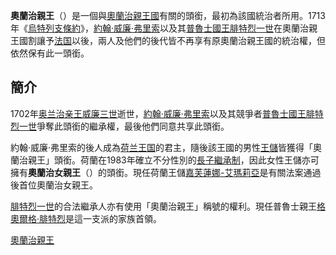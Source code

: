 '''奧蘭治親王'''（{{lang-nl|Prins van Oranje}}）是一個與[[奧蘭治親王國|奧蘭治親王國]]有關的頭銜，最初為該國統治者所用。1713年《[[烏特列支條約|烏特列支條約]]》，[[约翰·威廉·弗里索_(拿骚-迪茨)|約翰·威廉·弗里索]]以及其[[普鲁士君主列表|普魯士國王]][[腓特烈一世_(普鲁士)|腓特烈一世]]在奧蘭治親王國割讓予[[法国|法国]]以後，兩人及他們的後代皆不再享有原奧蘭治親王國的統治權，但依然保有此一頭銜。

==簡介==
1702年[[奥兰治亲王威廉三世|奥兰治亲王威廉三世]]逝世，[[约翰·威廉·弗里索_(拿骚-迪茨)|約翰·威廉·弗里索]]以及其競爭者[[普鲁士君主列表|普魯士國王]][[腓特烈一世_(普鲁士)|腓特烈一世]]爭奪此頭銜的繼承權，最後他們同意共享此頭銜。

約翰·威廉·弗里索的後人成為[[荷兰王国|荷兰王国]]的君主，隨後該王國的男性[[储君|王儲]]皆獲得「奧蘭治親王」頭銜。荷蘭在1983年確立不分性別的[[長子繼承制|長子繼承制]]，因此女性王儲亦可擁有'''奧蘭治女親王'''（{{lang-nl|Prinses van Oranje}}）的頭銜。現任荷蘭王儲[[卡塔里娜-阿马利娅_(荷兰)|嘉芙蓮娜-艾瑪莉亞]]是有關法案通過後首位奧蘭治女親王。

[[腓特烈一世_(普鲁士)|腓特烈一世]]的合法繼承人亦有使用「奧蘭治親王」稱號的權利。現任普魯士親王[[普魯士的格奧爾格·腓特烈|格奧爾格·腓特烈]]是這一支派的家族首領。

{{歐洲歷史小作品}}
[[Category:奧蘭治親王|]]